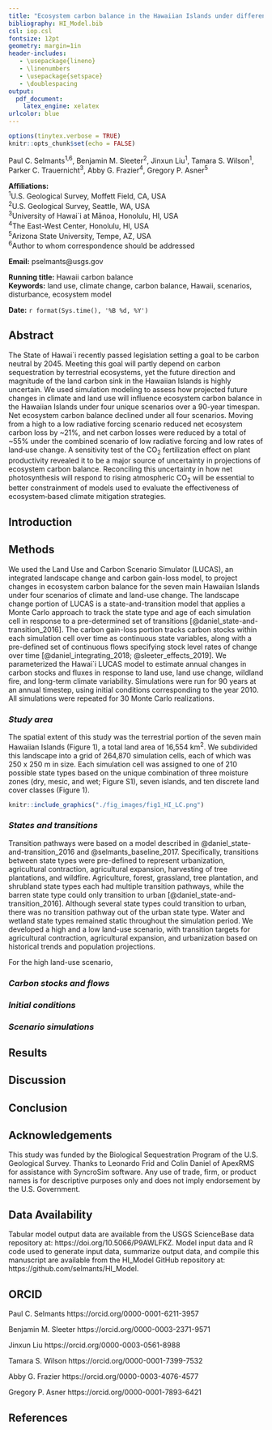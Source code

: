 ```yaml
---
title: "Ecosystem carbon balance in the Hawaiian Islands under different scenarios of future climate and land use change"
bibliography: HI_Model.bib
csl: iop.csl
fontsize: 12pt
geometry: margin=1in
header-includes:
   - \usepackage{lineno}
   - \linenumbers
   - \usepackage{setspace}
   - \doublespacing
output: 
  pdf_document: 
    latex_engine: xelatex
urlcolor: blue
---
```


```r
options(tinytex.verbose = TRUE)
knitr::opts_chunk$set(echo = FALSE)
```
Paul C. Selmants^1,6^, Benjamin M. Sleeter^2^,  Jinxun Liu^1^, Tamara S. Wilson^1^,  
Parker C. Trauernicht^3^, Abby G. Frazier^4^, Gregory P. Asner^5^  

**Affiliations:**  
^1^U.S. Geological Survey, Moffett Field, CA, USA   
^2^U.S. Geological Survey, Seattle, WA, USA  
^3^University of Hawai`i at Mānoa, Honolulu, HI, USA  
^4^The East-West Center, Honolulu, HI, USA  
^5^Arizona State University, Tempe, AZ, USA  
^6^Author to whom correspondence should be addressed  
  

**Email:** pselmants@usgs.gov  

**Running title:** Hawaii carbon balance  
**Keywords:** land use, climate change, carbon balance, Hawaii, scenarios, disturbance, ecosystem model  
  
  
**Date:** `r format(Sys.time(), '%B %d, %Y')`  
   


\pagebreak

## Abstract
The State of Hawai`i recently passed legislation setting a goal to be carbon neutral by 2045. Meeting this goal will partly depend on carbon sequestration by terrestrial ecosystems, yet the future direction and magnitude of the land carbon sink in the Hawaiian Islands is highly uncertain. We used simulation modeling to assess how projected future changes in climate and land use will influence ecosystem carbon balance in the Hawaiian Islands under four unique scenarios over a 90-year timespan. Net ecosystem carbon balance declined under all four scenarios. Moving from a high to a low radiative forcing scenario reduced net ecosystem carbon loss by ~21%, and net carbon losses were reduced by a total of ~55% under the combined scenario of low radiative forcing and low rates of land‐use change. A sensitivity test of the CO~2~ fertilization effect on plant productivity revealed it to be a major source of uncertainty in projections of ecosystem carbon balance. Reconciling this uncertainty in how net photosynthesis will respond to rising atmospheric CO~2~ will be essential to better constrainment of models used to evaluate the effectiveness of ecosystem‐based climate mitigation strategies.   

## Introduction

## Methods
We used the Land Use and Carbon Scenario Simulator (LUCAS), an integrated landscape change and carbon gain-loss model, to project changes in ecosystem carbon balance for the seven main Hawaiian Islands under four scenarios of climate and land-use change. The landscape change portion of LUCAS is a state-and-transition model that applies a Monte Carlo approach to track the state type and age of each simulation cell in response to a pre-determined set of transitions [@daniel_state-and-transition_2016]. The carbon gain-loss portion tracks carbon stocks within each simulation cell over time as continuous state variables, along with a pre-defined set of continuous flows specifying stock level rates of change over time [@daniel_integrating_2018; @sleeter_effects_2019]. We parameterized the Hawai`i LUCAS model to estimate annual changes in carbon stocks and fluxes in response to land use, land use change, wildland fire, and long-term climate variability. Simulations were run for 90 years at an annual timestep, using initial conditions corresponding to the year 2010. All simulations were repeated for 30 Monte Carlo realizations.

### *Study area*
The spatial extent of this study was the terrestrial portion of the seven main Hawaiian Islands (Figure 1), a total land area of 16,554 km^2^. We subdivided this landscape into a grid of 264,870 simulation cells, each of which was 250 x 250 m in size. Each simulation cell was assigned to one of 210 possible state types based on the unique combination of three moisture zones (dry, mesic, and wet; Figure S1), seven islands, and ten discrete land cover classes (Figure 1). 

```r
knitr::include_graphics("./fig_images/fig1_HI_LC.png")
```

### *States and transitions*
Transition pathways were based on a model described in @daniel_state-and-transition_2016 and @selmants_baseline_2017. Specifically, transitions between state types were pre-defined to represent urbanization, agricultural contraction, agricultural expansion, harvesting of tree plantations, and wildfire. Agriculture, forest, grassland, tree plantation, and shrubland state types each had multiple transition pathways, while the barren state type could only transition to urban [@daniel_state-and-transition_2016]. Although several state types could transition to urban, there was no transition pathway out of the urban state type. Water and wetland state types remained static throughout the simulation period. We developed a high and a low land-use scenario, with transition targets for agricultural contraction, agricultural expansion, and urbanization based on historical trends and population projections. 

For the high land-use scenario, 





### *Carbon stocks and flows*

### *Initial conditions*

### *Scenario simulations*

## Results

## Discussion

## Conclusion

## Acknowledgements

This study was funded by the Biological Sequestration Program of the U.S. Geological Survey. Thanks to Leonardo Frid and Colin Daniel of ApexRMS for assistance with SyncroSim software. Any use of trade, firm, or product names is for descriptive purposes only and does not imply endorsement by the U.S. Government.

## Data Availability

Tabular model output data are available from the USGS ScienceBase data repository at: https://doi.org/10.5066/P9AWLFKZ. Model input data and R code used to generate input data, summarize output data, and compile this manuscript are available from the HI_Model GitHub repository at: https://github.com/selmants/HI_Model. 

## ORCID

Paul C. Selmants https://orcid.org/0000-0001-6211-3957

Benjamin M. Sleeter https://orcid.org/0000-0003-2371-9571

Jinxun Liu https://orcid.org/0000-0003-0561-8988

Tamara S. Wilson https://orcid.org/0000-0001-7399-7532

Abby G. Frazier https://orcid.org/0000-0003-4076-4577

Gregory P. Asner https://orcid.org/0000-0001-7893-6421

## References




